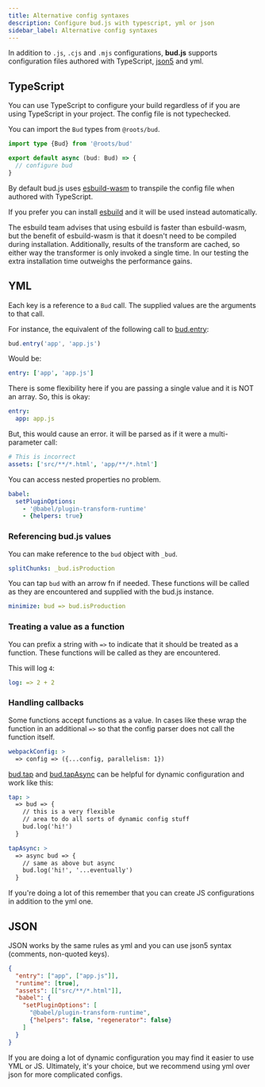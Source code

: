 ```yaml
---
title: Alternative config syntaxes
description: Configure bud.js with typescript, yml or json
sidebar_label: Alternative config syntaxes
---
```



In addition to `.js`, `.cjs` and `.mjs` configurations, **bud.js** supports configuration files authored with TypeScript, [json5](https://json5.org/) and yml.

## TypeScript

You can use TypeScript to configure your build regardless of if you are using TypeScript in your project. The config file is not typechecked.

You can import the `Bud` types from `@roots/bud`.

```ts
import type {Bud} from '@roots/bud'

export default async (bud: Bud) => {
  // configure bud
}
```

By default bud.js uses [esbuild-wasm](https://www.npmjs.com/package/esbuild-wasm) to transpile the config file when authored with TypeScript.

If you prefer you can install [esbuild](https://www.npmjs.com/package/esbuild) and it will be used instead automatically.

The esbuild team advises that using esbuild is faster than esbuild-wasm, but the benefit of esbuild-wasm is that it doesn't need to be compiled during installation.
Additionally, results of the transform are cached, so either way the transformer is only invoked a single time.
In our testing the extra installation time outweighs the performance gains.

## YML

Each key is a reference to a `Bud` call. The supplied values are the arguments to that call.

For instance, the equivalent of the following call to [bud.entry](/reference/bud.entry):

```js
bud.entry('app', 'app.js')
```

Would be:

```yml
entry: ['app', 'app.js']
```

There is some flexibility here if you are passing a single value and it is NOT an array. So, this is okay:

```yml
entry:
  app: app.js
```

But, this would cause an error. it will be parsed as if it were a multi-parameter call:

```yml
# This is incorrect
assets: ['src/**/*.html', 'app/**/*.html']
```

You can access nested properties no problem.

```yml
babel:
  setPluginOptions:
    - '@babel/plugin-transform-runtime'
    - {helpers: true}
```

### Referencing bud.js values

You can make reference to the `bud` object with `_bud`.

```yml
splitChunks: _bud.isProduction
```

You can tap `bud` with an arrow fn if needed. These functions will be called
as they are encountered and supplied with the bud.js instance.

```yml
minimize: bud => bud.isProduction
```

### Treating a value as a function

You can prefix a string with `=>` to indicate that it should be treated as a function. These functions will be called
as they are encountered.

This will log `4`:

```yml
log: => 2 + 2
```

### Handling callbacks

Some functions accept functions as a value. In cases like these wrap the function in an additional `=>` so that the
config parser does not call the function itself.

```yml
webpackConfig: >
  => config => ({...config, parallelism: 1})
```

[bud.tap](/reference/bud.tap) and [bud.tapAsync](/reference/bud.tapAsync) can be helpful for dynamic configuration and work like this:

```yml
tap: >
  => bud => {
    // this is a very flexible
    // area to do all sorts of dynamic config stuff
    bud.log('hi!')
  }

tapAsync: >
  => async bud => {
    // same as above but async
    bud.log('hi!', '...eventually')
  }
```

If you're doing a lot of this remember that you can create JS configurations in addition to the yml one.

## JSON

JSON works by the same rules as yml and you can use json5 syntax (comments, non-quoted keys).

```json
{
  "entry": ["app", ["app.js"]],
  "runtime": [true],
  "assets": [["src/**/*.html"]],
  "babel": {
    "setPluginOptions": [
      "@babel/plugin-transform-runtime",
      {"helpers": false, "regenerator": false}
    ]
  }
}
```

If you are doing a lot of dynamic configuration you may find it easier to use YML or JS. Ultimately, it's your choice, but
we recommend using yml over json for more complicated configs.
